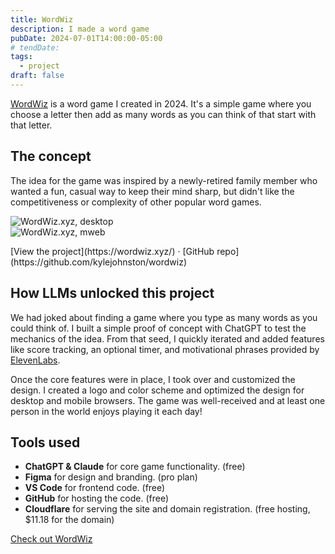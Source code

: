 ```yaml
---
title: WordWiz
description: I made a word game
pubDate: 2024-07-01T14:00:00-05:00
# tendDate: 
tags:
  - project
draft: false 
---
```


[WordWiz](https://wordwiz.xyz/) is a word game I created in 2024. It's a simple game where you choose a letter then add as many words as you can think of that start with that letter.

## The concept
The idea for the game was inspired by a newly-retired family member who wanted a fun, casual way to keep their mind sharp, but didn't like the competitiveness or complexity of other popular word games.

<div class="flex flex-row gap-2 wide">
	<div>
		<Image src={desktop} alt="WordWiz.xyz, desktop" class="border border-neutral-200 shadow-xl rounded-sm" />
	</div>
	<div>
		<Image src={mweb} alt="WordWiz.xyz, mweb" class="border border-neutral-200 shadow-xl rounded-sm" />
	</div>
</div>

<p class="caption">[View the project](https://wordwiz.xyz/) · [GitHub repo](https://github.com/kylejohnston/wordwiz)</p>

## How LLMs unlocked this project
We had joked about finding a game where you type as many words as you could think of. I built a simple proof of concept with ChatGPT to test the mechanics of the idea. From that seed, I quickly iterated and added features like score tracking, an optional timer, and motivational phrases provided by [ElevenLabs](https://elevenlabs.io/).

Once the core features were in place, I took over and customized the design. I created a logo and color scheme and optimized the design for desktop and mobile browsers. The game was well-received and at least one person in the world enjoys playing it each day!

## Tools used
- **ChatGPT & Claude** for core game functionality. (free)
- **Figma** for design and branding. (pro plan)
- **VS Code** for frontend code. (free)
- **GitHub** for hosting the code. (free)
- **Cloudflare** for serving the site and domain registration. (free hosting, $11.18 for the domain)

[Check out WordWiz](https://wordwiz.xyz/)